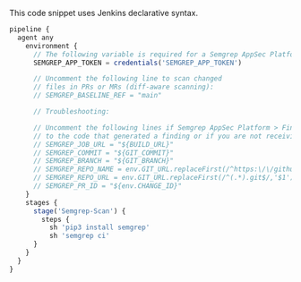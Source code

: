This code snippet uses Jenkins declarative syntax.

```javascript
pipeline {
  agent any
    environment {
      // The following variable is required for a Semgrep AppSec Platform-connected scan:
      SEMGREP_APP_TOKEN = credentials('SEMGREP_APP_TOKEN')

      // Uncomment the following line to scan changed
      // files in PRs or MRs (diff-aware scanning):
      // SEMGREP_BASELINE_REF = "main"

      // Troubleshooting:

      // Uncomment the following lines if Semgrep AppSec Platform > Findings Page does not create links
      // to the code that generated a finding or if you are not receiving PR or MR comments.
      // SEMGREP_JOB_URL = "${BUILD_URL}"
      // SEMGREP_COMMIT = "${GIT_COMMIT}"
      // SEMGREP_BRANCH = "${GIT_BRANCH}"
      // SEMGREP_REPO_NAME = env.GIT_URL.replaceFirst(/^https:\/\/github.com\/(.*).git$/, '$1')
      // SEMGREP_REPO_URL = env.GIT_URL.replaceFirst(/^(.*).git$/,'$1')
      // SEMGREP_PR_ID = "${env.CHANGE_ID}"
    }
    stages {
      stage('Semgrep-Scan') {
        steps {
          sh 'pip3 install semgrep'
          sh 'semgrep ci'
      }
    }
  }
}
```
